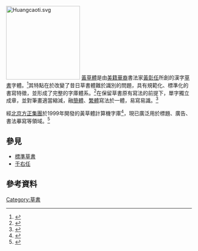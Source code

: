 [[File:Huangcaoti.svg|200px]]
[[黃草體|黃草體]]是由[[美籍華裔|美籍華裔]]書法家[[黃彰任|黃彰任]]所創的漢字[[草書|草書]]字體。<ref>{{Cite web |url=http://vic.sina.com.cn/news/27/2009/0818/4524.html |title=黄草字体 |accessdate=2011-07-03 |archive-date=2013-02-20 |archive-url=https://web.archive.org/web/20130220235112/http://vic.sina.com.cn/news/27/2009/0818/4524.html |dead-url=no }}</ref>其特點在於改變了昔日草書體難於識別的問題，具有規範化、標準化的書寫特徵，並形成了完整的字庫體系。<ref name="黄彰任">{{cite book | language = zh-hans | author = 黄彰任 | coauthors = | title = 常用黄草字库 | url = | date = 1997年 | location = | publisher = 浙江大学出版社 | isbn = 7-308-01924-1| ref =}}</ref>在保留草書原有寫法的前提下，單字獨立成章，並對筆畫適當縮減，融[[簡體|簡體]]、[[繁體|繁體]]寫法於一體，易寫易識。<ref>{{Cite web |url=http://www.foundertype.com/showsortpic.php?inputword=%E6%96%B9%E6%AD%A3%E9%BB%84%E8%8D%89&sid=279&fontfile=FZHCJW.TTF |title=方正黄草 - 设计理念 |accessdate=2020-09-23 |archive-date=2016-03-06 |archive-url=https://web.archive.org/web/20160306022009/http://www.foundertype.com/showsortpic.php?inputword=%E6%96%B9%E6%AD%A3%E9%BB%84%E8%8D%89&sid=279&fontfile=FZHCJW.TTF |dead-url=no }}</ref>

經[[北京|北京]][[方正集團|方正集團]]於1999年開發的黃草體計算機字庫<ref>{{Cite web |url=http://www.foundertype.com/index/manual/101/fzfont2010.html |title=方正字库2010产品手册 168頁 |accessdate=2011-07-03 |archive-date=2011-07-07 |archive-url=https://web.archive.org/web/20110707060347/http://www.foundertype.com/index/manual/101/fzfont2010.html |dead-url=no }}</ref>，現已廣泛用於標題、廣告、書法摹寫等領域。<ref>{{Cite web |url=http://www.foundertype.com/showsortpic.php?inputword=%E6%96%B9%E6%AD%A3%E9%BB%84%E8%8D%89&sid=279&fontfile=FZHCJW.TTF |title=方正黄草 - 应用方案 |accessdate=2020-09-23 |archive-date=2016-03-06 |archive-url=https://web.archive.org/web/20160306022009/http://www.foundertype.com/showsortpic.php?inputword=%E6%96%B9%E6%AD%A3%E9%BB%84%E8%8D%89&sid=279&fontfile=FZHCJW.TTF |dead-url=no }}</ref>

== 參見 ==
*[[標準草書|標準草書]]
*[[于右任|于右任]]

== 參考資料 ==
{{reflist}}

[[Category:草書|Category:草書]]